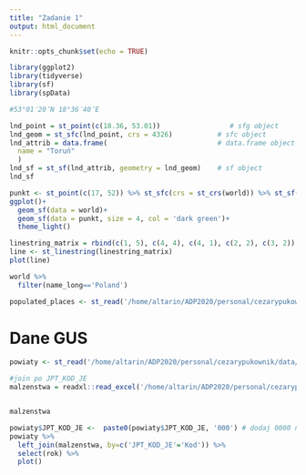 ```yaml
---
title: "Zadanie 1"
output: html_document
---
```


```r
knitr::opts_chunk$set(echo = TRUE)

```
  

```r
library(ggplot2)
library(tidyverse)
library(sf)
library(spData)

```

```r
#53°01′20″N 18°36′40″E

lnd_point = st_point(c(18.36, 53.01))                 # sfg object
lnd_geom = st_sfc(lnd_point, crs = 4326)           # sfc object
lnd_attrib = data.frame(                           # data.frame object
  name = "Toruń"
  )
lnd_sf = st_sf(lnd_attrib, geometry = lnd_geom)    # sf object
lnd_sf

```

```r
punkt <- st_point(c(17, 52)) %>% st_sfc(crs = st_crs(world)) %>% st_sf()
ggplot()+
  geom_sf(data = world)+
  geom_sf(data = punkt, size = 4, col = 'dark green')+
  theme_light()
```


```r
linestring_matrix = rbind(c(1, 5), c(4, 4), c(4, 1), c(2, 2), c(3, 2))
line <- st_linestring(linestring_matrix)
plot(line)
```

```r
world %>% 
  filter(name_long=='Poland')
```
```r
populated_places <- st_read('/home/altarin/ADP2020/personal/cezarypukownik/data/ne_110m_populated_places/ne_110m_populated_places.shp')

```

# Dane GUS

```r
powiaty <- st_read('/home/altarin/ADP2020/personal/cezarypukownik/data/jednostki_administracyjne/PRG_jednostki_administracyjne_v39_SZPRG/Powiaty.shp')

#join po JPT_KOD_JE
malzenstwa = readxl::read_excel('/home/altarin/ADP2020/personal/cezarypukownik/data/LUDN_2999_XTAB_20200425101555.xlsx', sheet = 'TABLICA')


malzenstwa
```
```r
powiaty$JPT_KOD_JE <-  paste0(powiaty$JPT_KOD_JE, '000') # dodaj 0000 na końcy aby połączyć
powiaty %>% 
  left_join(malzenstwa, by=c('JPT_KOD_JE'='Kod')) %>% 
  select(rok) %>% 
  plot()
```

